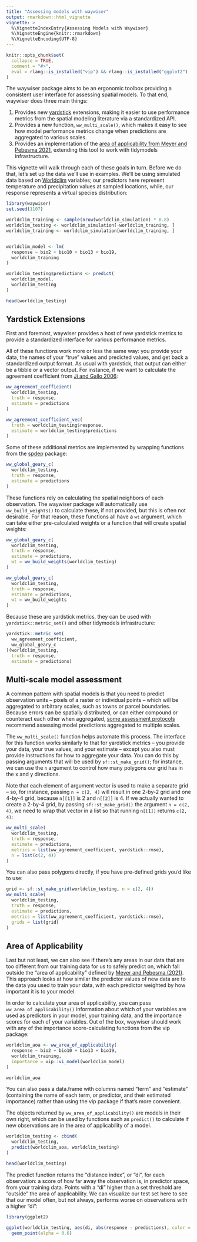```yaml
---
title: "Assessing models with waywiser"
output: rmarkdown::html_vignette
vignette: >
  %\VignetteIndexEntry{Assessing Models with Waywiser}
  %\VignetteEngine{knitr::rmarkdown}
  %\VignetteEncoding{UTF-8}
---
```


```r
knitr::opts_chunk$set(
  collapse = TRUE,
  comment = "#>",
  eval = rlang::is_installed("vip") && rlang::is_installed("ggplot2")
)
```

The waywiser package aims to be an ergonomic toolbox providing a consistent user 
interface for assessing spatial models. To that end, waywiser does three main 
things:

1. Provides new [yardstick](https://yardstick.tidymodels.org/) extensions, 
   making it easier to use performance metrics from the spatial modeling 
   literature via a standardized API.
2. Provides a new function, `ww_multi_scale()`, which makes it easy to see how
   model performance metrics change when predictions are aggregated to various
   scales.
3. Provides an implementation of the 
   [area of applicability from Meyer and Pebesma 2021](https://doi.org/10.1111/2041-210X.13650),
   extending this tool to work with tidymodels infrastructure.

This vignette will walk through each of these goals in turn. Before we do that, 
let's set up the data we'll use in examples. We'll be using simulated data
based on [Worldclim](https://www.worldclim.org/) variables; our predictors here
represent temperature and precipitation values at sampled locations, while, 
our response represents a virtual species distribution:

```r
library(waywiser)
set.seed(1107)

worldclim_training <- sample(nrow(worldclim_simulation) * 0.8)
worldclim_testing <- worldclim_simulation[-worldclim_training, ]
worldclim_training <- worldclim_simulation[worldclim_training, ]


worldclim_model <- lm(
  response ~ bio2 + bio10 + bio13 + bio19,
  worldclim_training
)

worldclim_testing$predictions <- predict(
  worldclim_model,
  worldclim_testing
)

head(worldclim_testing)
```

## Yardstick Extensions

First and foremost, waywiser provides a host of new yardstick metrics to provide
a standardized interface for various performance metrics.

All of these functions work more or less the same way: you provide your data,
the names of your "true" values and predicted values, and get back a 
standardized output format. As usual with yardstick, that output can either be
a tibble or a vector output. For instance, if we want to calculate the agreement
coefficient from [Ji and Gallo 2006](https://doi.org/10.14358/PERS.72.7.823):

```r
ww_agreement_coefficient(
  worldclim_testing,
  truth = response,
  estimate = predictions
)

ww_agreement_coefficient_vec(
  truth = worldclim_testing$response,
  estimate = worldclim_testing$predictions
)
```

Some of these additional metrics are implemented by wrapping functions from the
[spdep](https://r-spatial.github.io/spdep/) package:

```r
ww_global_geary_c(
  worldclim_testing,
  truth = response,
  estimate = predictions
)
```

These functions rely on calculating the spatial neighbors of each observation.
The waywiser package will automatically use `ww_build_weights()` to calculate
these, if not provided, but this is often not desirable. For that reason, these
functions all have a `wt` argument, which can take either pre-calculated weights
or a function that will create spatial weights:

```r
ww_global_geary_c(
  worldclim_testing,
  truth = response,
  estimate = predictions,
  wt = ww_build_weights(worldclim_testing)
)

ww_global_geary_c(
  worldclim_testing,
  truth = response,
  estimate = predictions,
  wt = ww_build_weights
)
```

Because these are yardstick metrics, they can be used with 
`yardstick::metric_set()` and other tidymodels infrastructure:

```r
yardstick::metric_set(
  ww_agreement_coefficient,
  ww_global_geary_c
)(worldclim_testing,
  truth = response,
  estimate = predictions)
```

## Multi-scale model assessment

A common pattern with spatial models is that you need to predict observation
units -- pixels of a raster or individual points -- which will be aggregated to
arbitrary scales, such as towns or parcel boundaries. Because errors can be
spatially distributed, or can either compound or counteract each other when 
aggregated, [some assessment protocols](https://doi.org/10.1016/j.rse.2010.05.010)
recommend assessing model predictions aggregated to multiple scales.

The `ww_multi_scale()` function helps automate this process. The interface for
this function works similarly to that for yardstick metrics -- you provide your
data, your true values, and your estimate -- except you also must provide 
instructions for how to aggregate your data. You can do this by passing 
arguments that will be used by `sf::st_make_grid()`; for instance, we can use
the `n` argument to control how many polygons our grid has in the x and y 
directions. 

Note that each element of argument vector is used to make a separate grid --
so, for instance, passing `n = c(2, 4)` will result in one 2-by-2 grid and one
4-by-4 grid, because `n[[1]]` is 2 and `n[[2]]` is 4. If we actually wanted to
create a 2-by-4 grid, by passing `sf::st_make_grid()` the argument 
`n = c(2, 4)`,  we need to wrap that vector in a list so that running `n[[1]]`
returns `c(2, 4)`:

```r
ww_multi_scale(
  worldclim_testing,
  truth = response,
  estimate = predictions,
  metrics = list(ww_agreement_coefficient, yardstick::rmse),
  n = list(c(2, 4))
)
```

You can also pass polygons directly, if you have pre-defined grids you'd like 
to use:

```r
grid <- sf::st_make_grid(worldclim_testing, n = c(2, 4))
ww_multi_scale(
  worldclim_testing,
  truth = response,
  estimate = predictions,
  metrics = list(ww_agreement_coefficient, yardstick::rmse),
  grids = list(grid)
)
```

## Area of Applicability

Last but not least, we can also see if there's any areas in our data that are 
too different from our training data for us to safely predict on, which fall 
outside the "area of applicability" defined by 
[Meyer and Pebesma (2021)](https://doi.org/10.1111/2041-210X.13650). This 
approach looks at how similar the predictor values of new data are to the data
you used to train your data, with each predictor weighted by how important it is 
to your model. 

In order to calculate your area of applicability, you can pass 
`ww_area_of_applicability()` information about which of your variables are used
as predictors in your model, your training data, and the importance scores for
each of your variables. Out of the box, waywiser should work with any of the 
importance score-calculating functions from the vip package:

```r
worldclim_aoa <- ww_area_of_applicability(
  response ~ bio2 + bio10 + bio13 + bio19,
  worldclim_training,
  importance = vip::vi_model(worldclim_model)
)

worldclim_aoa
```

You can also pass a data.frame with columns named "term" and "estimate"
(containing the name of each term, or predictor, and their estimated importance)
rather than using the vip package if that's more convenient.

The objects returned by `ww_area_of_applicability()` are models in their own 
right, which can be used by functions such as `predict()` to calculate if new
observations are in the area of applicability of a model. 

```r
worldclim_testing <- cbind(
  worldclim_testing,
  predict(worldclim_aoa, worldclim_testing)
)

head(worldclim_testing)
```

The predict function returns the "distance index", or "di", for each 
observation: a score of how far away the observation is, in predictor space, 
from your training data. Points with a "di" higher than a set threshold are 
"outside" the area of applicability. We can visualize our test set here to see
that our model often, but not always, performs worse on observations with a 
higher "di":

```r
library(ggplot2)

ggplot(worldclim_testing, aes(di, abs(response - predictions), color = aoa)) +
  geom_point(alpha = 0.6)
```

